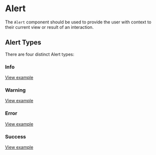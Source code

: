 <!-- Alert.stories.mdx -->



<Meta
  title="Superset Frontend/Components/Feedback/Alert/Overview"
  component={Alert}
/>

# Alert

The `Alert` component should be used to provide the user with context to their current view or result of an interaction.

## Alert Types

There are four distinct Alert types:

### Info

<Story id="superset-frontend-components-feedback-alert-examples--info-alert" />

[View example](./?path=/story/superset-frontend-components-feedback-alert-examples--info-alert)

### Warning

<Story id="superset-frontend-components-feedback-alert-examples--warning-alert" />

[View example](./?path=/story/superset-frontend-components-feedback-alert-examples--warning-alert)

### Error

<Story id="superset-frontend-components-feedback-alert-examples--error-alert" />

[View example](./?path=/story/superset-frontend-components-feedback-alert-examples--error-alert)

### Success

<Story id="superset-frontend-components-feedback-alert-examples--success-alert" />

[View example](./?path=/story/superset-frontend-components-feedback-alert-examples--success-alert)
